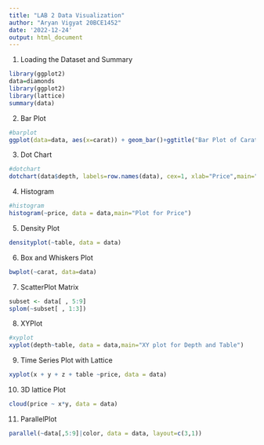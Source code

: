 ```yaml
---
title: "LAB 2 Data Visualization"
author: "Aryan Vigyat 20BCE1452"
date: '2022-12-24'
output: html_document
---
```

1. Loading the Dataset and Summary
```r
library(ggplot2)
data=diamonds
library(ggplot2)
library(lattice)
summary(data)
```
2. Bar Plot
```r
#barplot
ggplot(data=data, aes(x=carat)) + geom_bar()+ggtitle("Bar Plot of Carat")
```
3. Dot Chart
```r
#dotchart
dotchart(data$depth, labels=row.names(data), cex=1, xlab="Price",main="DotPlot for Depth")
```
4. Histogram
```r
#histogram
histogram(~price, data = data,main="Plot for Price")
```
5. Density Plot
```r
densityplot(~table, data = data)
```
6. Box and Whiskers Plot
```r
bwplot(~carat, data=data)
```
7. ScatterPlot Matrix
```r
subset <- data[ , 5:9] 
splom(~subset[ , 1:3])
```
8. XYPlot 
```r
#xyplot
xyplot(depth~table, data = data,main="XY plot for Depth and Table")
```
9. Time Series Plot with Lattice
```r
xyplot(x + y + z + table ~price, data = data)
```
10. 3D lattice Plot
```r
cloud(price ~ x*y, data = data)
```
11. ParallelPlot
```r
parallel(~data[,5:9]|color, data = data, layout=c(3,1))
```





